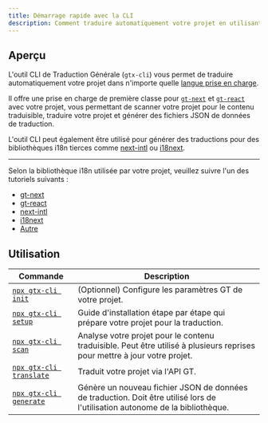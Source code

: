 ```yaml
---
title: Démarrage rapide avec la CLI
description: Comment traduire automatiquement votre projet en utilisant l'outil CLI de Traduction Générale
---
```


## Aperçu

L'outil CLI de Traduction Générale (`gtx-cli`) vous permet de traduire automatiquement votre projet dans n'importe quelle [langue prise en charge](/docs/reference/supported-locales).

Il offre une prise en charge de première classe pour [`gt-next`](/docs/react) et [`gt-react`](/docs/react) avec votre projet, vous permettant de scanner votre projet pour le contenu traduisible, traduire votre projet et générer des fichiers JSON de données de traduction.

L'outil CLI peut également être utilisé pour générer des traductions pour des bibliothèques i18n tierces comme [next-intl](https://next-intl.dev/) ou [i18next](https://react.i18next.com/).

---

Selon la bibliothèque i18n utilisée par votre projet, veuillez suivre l'un des tutoriels suivants :

* [gt-next](/docs/cli/tutorials/gt)
* [gt-react](/docs/cli/tutorials/gt)
* [next-intl](/docs/cli/tutorials/next-intl-quickstart)
* [i18next](/docs/cli/tutorials/i18next-quickstart)
* [Autre](/docs/cli/tutorials/json)




## Utilisation

| Commande | Description |
| --- | --- |
| [`npx gtx-cli init`](/docs/cli/init) | (Optionnel) Configure les paramètres GT de votre projet. |
| [`npx gtx-cli setup`](/docs/cli/setup) | Guide d'installation étape par étape qui prépare votre projet pour la traduction. |
| [`npx gtx-cli scan`](/docs/cli/scan) | Analyse votre projet pour le contenu traduisible. Peut être utilisé à plusieurs reprises pour mettre à jour votre projet. |
| [`npx gtx-cli translate`](/docs/cli/translate) | Traduit votre projet via l'API GT. |
| [`npx gtx-cli generate`](/docs/cli/generate) | Génère un nouveau fichier JSON de données de traduction. Doit être utilisé lors de l'utilisation autonome de la bibliothèque. |
